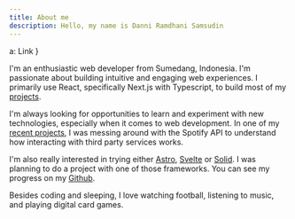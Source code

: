 ```yaml
---
title: About me
description: Hello, my name is Danni Ramdhani Samsudin
---
```



  a: Link
}

I'm an enthusiastic web developer from Sumedang, Indonesia. I'm passionate about building intuitive and engaging web experiences. I primarily use React, specifically Next.js with Typescript, to build most of my [projects](/projects). 

I'm always looking for opportunities to learn and experiment with new technologies, especially when it comes to web development. In one of my [recent projects](/projects), I was messing around with the Spotify API to understand how interacting with third party services works.

I'm also really interested in trying either [Astro](https://astro.build), [Svelte](https://svelte.dev) or [Solid](https://solidjs.com). I was planning to do a project with one of those frameworks. You can see my progress on my [Github](https://github.com/dannrs).

Besides coding and sleeping, I love watching football, listening to music, and playing digital card games.